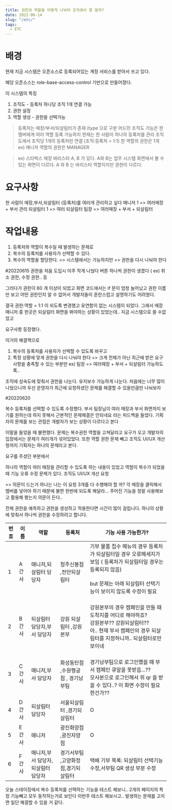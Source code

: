```yaml
---
title: 권한과 역할을 어떻게 나눠야 조직에서 잘 쓸까?
date: 2022-06-14
slug: "/etc/"
tags:
  - ETC
---
```


# 배경
현재 지금 시스템은 
오픈소스로 등록되어있는 계정 서비스를 받아서 쓰고 있다.

해당 오픈소스는 
role-base-access-control 기반으로 만들어졌다.

이 시스템의 특징
1. 조직도 - 등록처 하나당 조직 1개 연결 가능
2. 권한 설정
3. 역할 생성 - 권한을 선택가능

> 등록처는 매장/부서/되살림터가 존재 (type 으로 구분
어드민 조직도 기능은 한 멤버에게 여러 역할 등록 가능하지 현재는 한 사람이 하나의 등록처를 관리
조직도에서 조직당 1개의 등록처만 연결 (조직:등록처 = 1:1)
한 역할의 권한은 1개 ex) 매니저 역할의 권한은 MANAGER

>ex) 스타벅스 매장 바리스타 A,  B 가 있다. A와 B는 업무 시스템 화면에서 볼 수 있는 화면이 다르다. A 와 B 는 바리스타 역할이지만 권한이 다르다.

# 요구사항
한 사람이 매장,부서,되살림터 (등록처)를 여러개 관리하고 싶다
매니저 1 => 여러매장 + 부서 관리
되살림터 1 => 여러 되살림터
팀장 => 여러매장 + 부서 + 되살림터

# 작업내용
1. 등록처와 역할이 복수일 때 발생하는 문제로
2. 복수의 등록처를 사용자가 선택할 수 있다.
2. 복수의 역할을 할당한다. => 시스템에서는 가능하지만 => 권한을 다시 나눠야 한다



#20220615
권한을 처음 도입시 아주 작게 나눴다 버튼 하나씩 권한이 생겼다 ( ex) 취소 권한, 수정 권한.. 등

그러다가 권한이 60 개 이상이 되었고 
화면 코드에서는 if 문이 엄청 늘어났고 권한 이름만 보고 어떤 권한인지 알 수 없어서 개발자들이 혼란스럽고 설명하기도 어려웠다.

결국 권한:역할 = 1:1 이 되도록 변경했고 유연함이 없는 시스템이 되었다.
그래서 매장 매니저 중 한곳은 되살림터 화면을 봐야하는 상황이 있었는데.. 지금 시스템으로 쓸 수없었고

요구사항 등장했다.

이거의 해결책으로 
1. 복수의 등록처를 사용자가 선택할 수 있도록 바꾸고
2. 특정 상황에 맞게 권한을 다시 나눠야 한다 => 크게 전체가 아닌 최근에 받은 요구사항을 충족할 수 있는 부분만 ex) 팀장 => 여러매장 + 부서 + 되살림터 가능하도록..

조직에 성숙도에 맞춰서 권한을 나눈다.
 유지보수 가능하게 나눈다.
 처음에는 너무 많이 나눴으니까
 우선 운영자가 최근에 요청하셨던 문제를 해결할 수 있을만큼만 나눠보자
 
#20220620

복수 등록처를 선택할 수 있도록 수정했다.
부서 팀장님이 여러 매장과 부서 화면까지 보기를 원하는데 하지 못해서
근본적인 문제해결은 안되네요 라는 피드백을 들었다.
기획자의 문제를 보는 관점은 개발자가 보는 상황이 다르다고 본다

이말을 들었을 때 불편했다.
문제는 복수권한 역할을 고쳐달라고 요구가 오고
개발자의 입장에서는 문제가 여러개가 섞어있었다.
또한 역할 권한 문제 빼고
조직도 UI/UX 개선 청까지 기획자는 하나의 문제라고 본다.

요구를 주셨던 부분에서

하나의 역할이 여러 매장을 관리할 수 있도록 하는 내용이 있었고
역할이 복수가 되었을 때 기능 오류 수정 문제가 있다.
조직도 UI/UX 개선 요청

=> 의문이 드는거 하나는 나는 이 요청 3개를 다 수행해야 할 까?
각 매장을 클릭해서 멤버를 넣어야 하기 때문에 불편 한번에 되도록 해달라...
주어진 기능을 정말 사용해보고 활용해 봤는지 의문이 든다..

전체 권한을 예측하고 권한을 생성하고 적용한다면 시간이 많이 걸립니다.
하나의 상황에 맞춰서 하나씩 권한을 수정하려고 합니다.

| 번호 | 이름 | 역할 | 등록처 | 기능 사용 가능한가? |
| --- | --- | --- | --- | --- |
| 1 | A 간사 | 매니저,되살림터 담당자 | 청주신봉점 ,천안되살림터 | 기부 물품 접수 메뉴의 경우 등록처가 되살림터일 경우 오류메세지가 보임 ( 등록처가 되살림터일 경우는 등록되지 않음)<br><br>but 문제는 아래 되살림터 선택기능이 보이지 않도록 수정이 필요<br><br> |
| 2 | B 간사 | 되살림터 담당자,부서 담당자 | 강원 되살림터 ,강원본부 | 강원본부의 경우 캠페인을 만들 때 도착지를 어디로 해야하죠?<br>강원본부?? 강원되살림터??<br>아.. 현재 부서 캠페인의 경우 되살림터를 지정하니까.. 되살림터로만 보이네<br> |
| 3 | C 간사 | 매니저,부서 담당자 | 화성동탄점 ,수원행궁점 , 경기남부팀 | <br>경기남부팀으로 로그인했을 때 부서 캠페인 큐알을 못받음...??<br>모사본으로 로그인해서 위 qr 을 받을 수 있다..? 이 화면 수정이 필요한건가??<br> |
| 4 | D 간사 | 되살림터 담당자 | 서울되살림터 ,경기되살림터 | O |
| 5 | E 간사 | 매니저 | 광진화양점 ,광진자양점 | O |
| 6 | F 간사 | 매니저,부서 담당자,되살림터 담당자 | 경기서부팀 ,고양화정점,경기되살림터 | 택배 기부 목록: 되살림터 선택기능 수정,서부팀 QR 생성 부분 수정 |

오늘 스테이징에서 복수 등록처를 선택하는 기능을 테스트 해보니..
2개의 페이지의 특정 기능빼고 모두 동작하는거로 보인다
이번주 테스트 해보시고.. 발생하는 문제를 고치면 
일단 해결할 수 있을 거 같다.